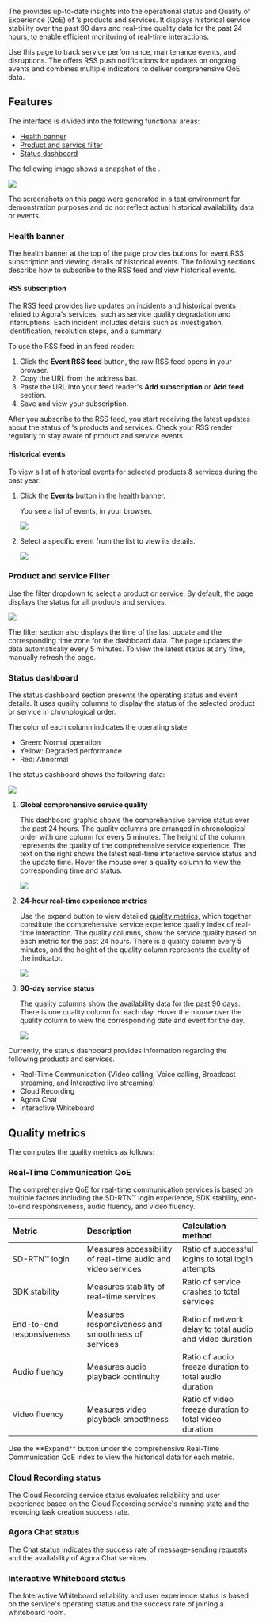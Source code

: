 The [<Vg k="STATUS_PAGE" />](https://status.agora.io/) provides up-to-date insights into the operational status and Quality of Experience (QoE) of <Vg k="COMPANY" />’s products and services. It displays historical service stability over the past 90 days and real-time quality data for the past 24 hours, to enable efficient monitoring of real-time interactions.

Use this page to track service performance, maintenance events, and disruptions. The <Vg k="STATUS_PAGE" /> offers RSS push notifications for updates on ongoing events and combines multiple indicators to deliver comprehensive QoE data.

## Features

The [<Vg k="STATUS_PAGE" />](https://status.agora.io/) interface is divided into the following functional areas:

- [Health banner](#health-banner)
- [Product and service filter](#product-and-service-filter)
- [Status dashboard](#status-dashboard)

The following image shows a snapshot of the <Vg k="COMPANY" /> <Vg k="STATUS_PAGE" />.

![](/images/status-page/status-page.png)

<Admonition type="info">
The screenshots on this page were generated in a test environment for demonstration purposes and do not reflect actual historical availability data or events.
</Admonition>

### Health banner

The health banner at the top of the page provides buttons for event RSS subscription and viewing details of historical events. The following sections describe how to subscribe to the RSS feed and view historical events.

#### RSS subscription

The RSS feed provides live updates on incidents and historical events related to Agora's services, such as service quality degradation and interruptions. Each incident includes details such as investigation, identification, resolution steps, and a summary. 

To use the RSS feed in an feed reader:

1. Click the **Event RSS feed** button, the raw RSS feed opens in your browser. 
1. Copy the URL from the address bar.
1. Paste the URL into your feed reader's **Add subscription** or **Add feed** section.
1. Save and view your subscription. 

<Admonition type="info">
After you subscribe to the RSS feed, you start receiving the latest updates about the status of <Vg k="COMPANY" />'s products and services. Check your RSS reader regularly to stay aware of product and service events.
</Admonition>

#### Historical events

To view a list of historical events for selected products & services during the past year:

1. Click the **Events** button in the health banner.

    You see a list of events, in your browser.

    ![](/images/status-page/status-historical-events.png)

1. Select a specific event from the list to view its details. 

    ![](/images/status-page/status-event-details.png)

### Product and service Filter

Use the filter dropdown to select a product or service. By default, the page displays the status for all <Vg k="COMPANY" /> products and services.

![](/images/status-page/status-product-filter.png)

The filter section also displays the time of the last update and the corresponding time zone for the dashboard data. The page updates the data automatically every 5 minutes. To view the latest status at any time, manually refresh the page.

### Status dashboard

The status dashboard section presents the operating status and event details. It uses quality columns to display the status of the selected product or service in chronological order.

The color of each column indicates the operating state:

- Green: Normal operation
- Yellow: Degraded performance
- Red: Abnormal

The status dashboard shows the following data:

![](/images/status-page/status-check-running.png)

1. **Global comprehensive service quality**

    This dashboard graphic shows the comprehensive service status over the past 24 hours. The quality columns are arranged in chronological order with one column for every 5 minutes. The height of the column represents the quality of the comprehensive service experience. The text on the right shows the latest real-time interactive service status and the update time. Hover the mouse over a quality column to view the corresponding time and status.

    ![](/images/status-page/status-hover.png)

1. **24-hour real-time experience metrics**

    Use the expand button to view detailed [quality metrics](#quality-metrics), which together constitute the comprehensive service experience quality index of real-time interaction. The quality columns, show the service quality based on each metric for the past 24 hours. There is a quality column every 5 minutes, and the height of the quality column represents the quality of the indicator.

    ![](/images/status-page/status-quality-metrics.png)

3. **90-day service status**

    The quality columns show the availability data for the past 90 days. There is one quality column for each day. Hover the mouse over the quality column to view the corresponding date and event for the day.

    ![](/images/status-page/status-event-popup.png)

Currently, the status dashboard provides information regarding the following <Vg k="COMPANY" /> products and services.

- Real-Time Communication (Video calling, Voice calling, Broadcast streaming, and Interactive live streaming)
- Cloud Recording
- Agora Chat
- Interactive Whiteboard

## Quality metrics

The <Vg k="STATUS_PAGE" /> computes the quality metrics as follows:

### Real-Time Communication QoE

The comprehensive QoE for real-time communication services is based on multiple factors including the SD-RTN™ login experience, SDK stability, end-to-end responsiveness, audio fluency, and video fluency.

| Metric   | Description | Calculation method   |
|:---------|:------------|:---------------------|
| SD-RTN™ login | Measures accessibility of real-time audio and video services      | Ratio of successful logins to total login attempts   |
| SDK stability | Measures stability of real-time services      | Ratio of service crashes to total services  |
| End-to-end responsiveness | Measures responsiveness and smoothness of services       | Ratio of network delay to total audio and video duration     |
| Audio fluency | Measures audio playback continuity    | Ratio of audio freeze duration to total audio duration       |
| Video fluency | Measures video playback smoothness    | Ratio of video freeze duration to total video duration       |

<Admonition type="info">
Use the **Expand** button under the comprehensive Real-Time Communication QoE index to view the historical data for each metric.
</Admonition>

### Cloud Recording status

The Cloud Recording service status evaluates reliability and user experience based on the Cloud Recording service's running state and the recording task creation success rate.

### Agora Chat status

The Chat status indicates the success rate of message-sending requests and the availability of Agora Chat services.

### Interactive Whiteboard status

The Interactive Whiteboard reliability and user experience status is based on the service's operating status and the success rate of joining a whiteboard room.
